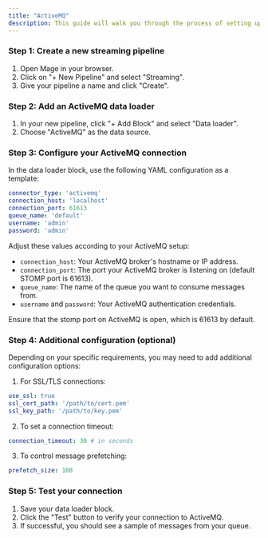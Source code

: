 ```yaml
---
title: "ActiveMQ"
description: This guide will walk you through the process of setting up and using ActiveMQ with Mage for streaming data pipelines.
---
```


### Step 1: Create a new streaming pipeline

1. Open Mage in your browser.
2. Click on "+ New Pipeline" and select "Streaming".
3. Give your pipeline a name and click "Create".

### Step 2: Add an ActiveMQ data loader

1. In your new pipeline, click "+ Add Block" and select "Data loader".
2. Choose "ActiveMQ" as the data source.

### Step 3: Configure your ActiveMQ connection

In the data loader block, use the following YAML configuration as a template:

```yaml
connector_type: 'activemq'
connection_host: 'localhost'
connection_port: 61613
queue_name: 'default'
username: 'admin'
password: 'admin'
```
Adjust these values according to your ActiveMQ setup:

- `connection_host`: Your ActiveMQ broker's hostname or IP address.
- `connection_port`: The port your ActiveMQ broker is listening on (default STOMP port is 61613).
- `queue_name`: The name of the queue you want to consume messages from.
- `username` and `password`: Your ActiveMQ authentication credentials.
<Note>
Ensure that the stomp port on ActiveMQ is open, which is 61613 by default.
</Note>

### Step 4: Additional configuration (optional)

Depending on your specific requirements, you may need to add additional configuration options:

1. For SSL/TLS connections:
```YAML
use_ssl: true
ssl_cert_path: '/path/to/cert.pem'
ssl_key_path: '/path/to/key.pem'
```
2. To set a connection timeout:
```YAML
connection_timeout: 30 # in seconds
```
3. To control message prefetching:
```YAML
prefetch_size: 100
```
### Step 5: Test your connection

1. Save your data loader block.
2. Click the "Test" button to verify your connection to ActiveMQ.
3. If successful, you should see a sample of messages from your queue.
